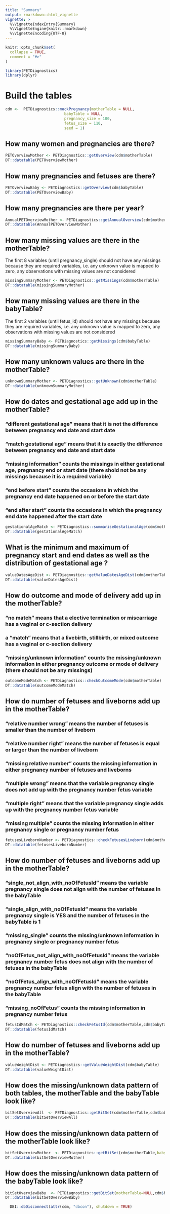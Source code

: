 ```yaml
---
title: "Summary"
output: rmarkdown::html_vignette
vignette: >
  %\VignetteIndexEntry{Summary}
  %\VignetteEngine{knitr::rmarkdown}
  %\VignetteEncoding{UTF-8}
---
```


```r
knitr::opts_chunk$set(
  collapse = TRUE,
  comment = "#>"
)
```

```r
library(PETDiagnostics)
library(dplyr)
```

# Build the tables
```r
cdm <-  PETDiagnostics::mockPregnancy(motherTable = NULL,
                          babyTable = NULL,
                          pregnancy_size = 100,
                          fetus_size = 110,
                          seed = 1)
```

## How many women and pregnancies are there?

```r
PETOverviewMother <- PETDiagnostics::getOverview(cdm$motherTable) 
DT::datatable(PETOverviewMother)
```


## How many pregnancies and fetuses are there?
```r
PETOverviewBaby <- PETDiagnostics::getOverview(cdm$babyTable) 
DT::datatable(PETOverviewBaby)
```


## How many pregnancies are there per year?
```r
AnnualPETOverviewMother <- PETDiagnostics::getAnnualOverview(cdm$motherTable)
DT::datatable(AnnualPETOverviewMother)
```

## How many missing values are there in the motherTable?
The first 8 variables (until pregnancy_single) should not have any missings because they are required variables, i.e. any unknown value is mapped to zero, any observations with missing values are not considered
  
```r
missingSummaryMother <- PETDiagnostics::getMissings(cdm$motherTable) 
DT::datatable(missingSummaryMother)
```

## How many missing values are there in the babyTable?
  
The first 2 variables (until fetus_id) should not have any missings because they are required variables, i.e. any unknown value is mapped to zero, any observations with missing values are not considered
  
```r
missingSummaryBaby <- PETDiagnostics::getMissings(cdm$babyTable) 
DT::datatable(missingSummaryBaby)
```

## How many unknown values are there in the motherTable?

```r
unknownSummaryMother <- PETDiagnostics::getUnknown(cdm$motherTable)
DT::datatable(unknownSummaryMother)
```



## How do dates and gestational age add up in the motherTable?
  
###  "different gestational age" means that it is not the difference between pregnancy end date and start date
###  "match gestational age" means that it is exactly the difference between pregnancy end date and start date
###  "missing information" counts the missings in either gestational age, pregnancy end or start date (there shold not be any missings because it is a required variable)
###  "end before start" counts the occasions in which the pregnancy end date happened on or before the start date
###  "end after start" counts the occasions in which the pregnancy end date happened after the start date
  
```r
gestationalAgeMatch <- PETDiagnostics::summariseGestationalAge(cdm$motherTable)
DT::datatable(gestationalAgeMatch)
```

## What is the minimum and maximum of pregnancy start and end dates as well as the distribution of gestational age ?

```r
valueDatesAgeDist <- PETDiagnostics::getValueDatesAgeDist(cdm$motherTable)
DT::datatable(valueDatesAgeDist)
```


## How do outcome and mode of delivery add up in the motherTable?
  
### "no match" means that a elective termination or miscarriage has a vaginal or c-section delivery
### a "match" means that a livebirth, stillbirth, or mixed outcome has a vaginal or c-section delivery
### "missing/unknown information" counts the missing/unknown information in either pregnancy outcome or mode of delivery (there should not be any missings)

```r
outcomeModeMatch <- PETDiagnostics::checkOutcomeMode(cdm$motherTable)
DT::datatable(outcomeModeMatch)
```
## How do number of fetuses and liveborns add up in the motherTable?
  
### "relative number wrong"  means the number of fetuses is smaller than the number of liveborn 
### "relative number right"  means the number of fetuses is equal or larger than the number of liveborn 
### "missing relative number" counts the missing information in either pregnancy number of fetuses and liveborns
### "multiple wrong"  means that the variable pregnancy single does not add up with the pregnancy number fetus variable 
### "multiple right"  means that the variable pregnancy single adds up with the pregnancy number fetus variable 
### "missing multiple" counts the missing information in either pregnancy single or pregnancy number fetus

```r
fetusesLivebornNumber <- PETDiagnostics::checkFetusesLiveborn(cdm$motherTable)
DT::datatable(fetusesLivebornNumber)
```
## How do number of fetuses and liveborns add up in the motherTable?
  
### "single_not_align_with_noOfFetusId"  means the variable pregnancy single does not align with the number of fetuses in the babyTable
### "single_align_with_noOfFetusId"  means the variable pregnancy single is YES and the number of fetuses in the babyTable is 1
### "missing_single" counts the missing/unknown information in pregnancy single or pregnancy number fetus
### "noOfFetus_not_align_with_noOfFetusId"  means the variable pregnancy number fetus does not align with the number of fetuses in the babyTable 
### "noOfFetus_align_with_noOfFetusId"  means the variable pregnancy number fetus align with the number of fetuses in the babyTable
### "missing_noOfFetus" counts the missing information in pregnancy number fetus

```r
fetusIdMatch <- PETDiagnostics::checkFetusId(cdm$motherTable,cdm$babyTable)
DT::datatable(fetusIdMatch)
```


## How do number of fetuses and liveborns add up in the motherTable?

```r
valueWeightDist <- PETDiagnostics::getValueWeightDist(cdm$babyTable) 
DT::datatable(valueWeightDist)
```

## How does the missing/unknown data pattern of both tables, the motherTable and the babyTable look like?

```r
bitSetOverviewAll  <- PETDiagnostics::getBitSet(cdm$motherTable,cdm$babyTable)
DT::datatable(bitSetOverviewAll)
```


## How does the missing/unknown data pattern of the motherTable look like?

```r
bitSetOverviewMother  <- PETDiagnostics::getBitSet(cdm$motherTable,babyTable=NULL)
DT::datatable(bitSetOverviewMother)
```


## How does the missing/unknown data pattern of the babyTable look like?

```r
bitSetOverviewBaby  <- PETDiagnostics::getBitSet(motherTable=NULL,cdm$babyTable)
DT::datatable(bitSetOverviewBaby)
```


```r
  DBI::dbDisconnect(attr(cdm, "dbcon"), shutdown = TRUE)
```

